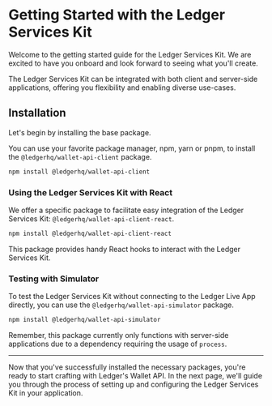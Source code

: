 # Getting Started with the Ledger Services Kit

Welcome to the getting started guide for the Ledger Services Kit. We are excited to have you onboard and look forward to
seeing what you'll create.

The Ledger Services Kit can be integrated with both client and server-side applications, offering you flexibility and
enabling diverse use-cases.

## Installation

Let's begin by installing the base package.

You can use your favorite package manager, npm, yarn or pnpm, to install the `@ledgerhq/wallet-api-client` package.

```sh npm2yarn
npm install @ledgerhq/wallet-api-client
```

### Using the Ledger Services Kit with React

We offer a specific package to facilitate easy integration of the Ledger Services Kit:
`@ledgerhq/wallet-api-client-react`.

```sh npm2yarn
npm install @ledgerhq/wallet-api-client-react
```

This package provides handy React hooks to interact with the Ledger Services Kit.

### Testing with Simulator

To test the Ledger Services Kit without connecting to the Ledger Live App directly, you can use the
`@ledgerhq/wallet-api-simulator` package.

```sh npm2yarn
npm install @ledgerhq/wallet-api-simulator
```

Remember, this package currently only functions with server-side applications due to a dependency requiring the usage
of `process`.

---

Now that you've successfully installed the necessary packages, you're ready to start crafting with Ledger's Wallet
API. In the next page, we'll guide you through the process of setting up and configuring the Ledger Services Kit in your
application.

